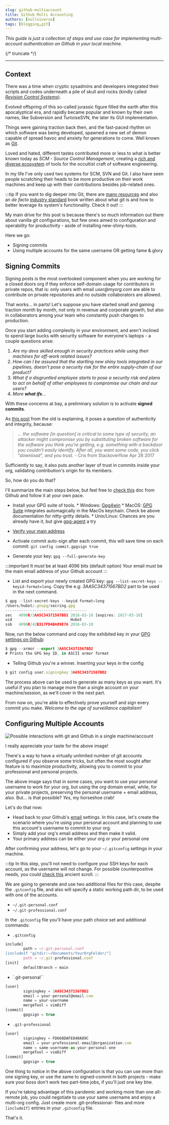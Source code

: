 ```yaml
---
slug: github-multiaccount
title: Github Multi Accounting
authors: [nullniverse]
tags: [blogging,git]
---
```


_This guide is just a collection of steps and use case for implementing multi-account authentication on Github in your local machine._

{/* truncate */}

---

## Context

There was a time when cryptic sysadmins and developers integrated their scripts and codes underneath a pile of skull and rocks (kindly called [_Revision Control Systems_](https://en.wikipedia.org/wiki/Revision_Control_System)). 

Evolved offspring of this so-called jurassic figure filled the earth after this apocalyptical era, and rapidly became popular and known by their own names, like Subversion and TurtoiseSVN, the later its GUI implementation.

 Things were gaining traction back then, and the fast-paced rhythm on which software was being developed, spawned a new set of demon capable of spread havoc and anxiety for generations to come. Well known as [Git](https://tortoisesvn.net). 

Loved and hated, different tastes contributed more or less to what is better known today as _SCM_ - _Source Control Management_, creating a [rich and diverse ecosystem](https://en.wikipedia.org/wiki/Comparison_of_version-control_software) of tools for the occultist craft of software engineering.

In my life I've only used two systems for SCM, SVN and Git. I also have seen people scratching their heads to be more productive on their work machines and keep up with their contributions besides job-related ones. 

:::tip
If you want to dig deeper into Git, there are [many resources](https://github.com/dictcp/awesome-git) and also an _de facto_ [industry standard](https://git-scm.com/book/en/v2) book written about what git is and how to better leverage its system's functionality. Check it out!
:::

My main drive for this post is because there's so much information out there about vanilla git configurations, but few ones aimed to configuration and operability for productivity - aside of installing new-shiny-tools. 

Here we go: 

* Signing commits
* Using multiple accounts for the same username OR getting fame & glory

## Signing Commits

Signing posts is the most overlooked component when you are working for a closed doors org if they enforce self-domain usage for contributors in private repos, that is: only users with email _user@myorg.com_ are able to contribute on private repositories and no outside collaborators are allowed. 

That works... in parts! Let's suppose you have started small and gaining traction month by month, not only in revenue and corporate growth, but also in collaborators among your team who constantly push changes to production.

Once you start adding complexity in your environment, and aren't inclined to spend large bucks with security software for everyone's laptops - a couple questions arise:


1. _Are my devs skilled enough in security practices while using their machines for off-work related issues?_
2. _How can I be assured that the startling new shiny tools integrated in our pipelines, doesn't pose a security risk for the entire supply-chain of our product?_
3. _What if a disgruntled employee starts to pose a security risk and plans to act on behalf of other employees to compromise our chain and our users?_
4. _More **what ifs**..._

With these concerns at bay, a preliminary solution is to activate **signed commits**. 

As [this post](https://stackoverflow.com/a/43623702) from the old is explaining, it poses a question of authenticity and integrity, because:

>_... the software [in question] is critical to some type of security, an attacker might compromise you by substituting broken software for the software you think you're getting, e.g. something with a backdoor you couldn't easily identify. After all, you want some code, you click "download", and you trust._ - Cris from Stackoverflow Apr 26 2017

Sufficiently to say, it also puts another layer of trust in commits inside your org, validating contribution's origin for its members. 

So, how do you do that? 

I'll summarize the main steps below, but feel free to [check this](https://docs.github.com/en/authentication/managing-commit-signature-verification/about-commit-signature-verification#gpg-commit-signature-verification) doc from Github and follow it at your own pace.

 * Install your GPG suite of tools.
        * Windows: [Gpg4win](https://www.gpg4win.org/)
        * MacOS: [GPG Suite](https://gpgtools.org/) integrates automagically in the MacOs keychain. Check be above documentation for nitty-gritty details.
        * Unix/Linux: Chances are you already have it, but give [gpg-agent](http://linux.die.net/man/1/gpg-agent) a try
 * [Verify your main address](https://docs.github.com/pt/enterprise-cloud@latest/get-started/signing-up-for-github/verifying-your-email-address)
 * Activate commit auto-sign after each commit, this will save time on each commit: `git config commit.gpgsign true`

 * Generate your key: `gpg --full-generate-key`

:::important
It *must* be at least 4096 bits (default option)
Your email must be the main email address of your Github account
:::

 * List and export your newly created GPG key: `gpg --list-secret-keys --keyid-format=long`. Copy the e.g: _3AA5C34371567BD2_ part to be used in the next command.

```jsx title="List your secret key"
$ gpg --list-secret-keys --keyid-format=long
/Users/hubot/.gnupg/secring.gpg
------------------------------------
sec   4096R/3AA5C34371567BD2 2016-03-10 [expires: 2017-03-10]
uid                          Hubot
ssb   4096R/42B317FD4BA89E7A 2016-03-10
```

Now, run the below command and copy the exhibited key in your [GPG settings on Github](https://docs.github.com/pt/github-ae@latest/authentication/managing-commit-signature-verification/adding-a-new-gpg-key-to-your-github-account):


```jsx title="Copy your GPG key"
$ gpg --armor --export 3AA5C34371567BD2
# Prints the GPG key ID, in ASCII armor format
```

 * Telling Github you're a winner. Inserting your keys in the config

```jsx title="Configuring Git with your signing key"
$ git config user.signingkey 3AA5C34371567BD2
```

The process above can be used to generate as many keys as you want. It's useful if you plan to manage more than a single account on your machine/session, as we'll cover in the next part.

From now on, you're able to effectively prove yourself and sign every commit you make. _Welcome to the age of surveillance capitalism!_

## Configuring Multiple Accounts

![Possible interactions with git and Github in a single machine/account](./account-scheme.png)

I really appreciate your taste for the above image!

There's a way to have a virtually unlimited number of git accounts configured if you observe some tricks, but often the most sought after feature is to maximize productivity, allowing you to commit to your professional and personal projects. 


The above image says that in some cases, you want to use your personal username to work for your org, but using the _org_ domain email, while, for your private projects, preserving the personal username + email address, also. But... is that possible? *Yes*, my horseshoe crab!


Let's do that now:

 * Head back to your Github's [email](https://github.com/settings/emails) settings. In this case, let's create the scenario where you're using your personal account and planning to use this account's username to commit to your org.
 * Simply add your org's email address and then make it valid. 
 * Your primary address can be either your org or your personal one

After confirming your address, let's go to your `~/.gitconfig` settings in your machine.

:::tip
In this step, you'll not need to configure your SSH keys for each account, as the username will not change. For possible counterpositive needs, you could [check this](https://stackoverflow.com/questions/3860112/multiple-github-accounts-on-the-same-computer) ancient scroll.
:::

We are going to generate and use two additional files for this case, despite the `.gitconfig` file, and also will specify a static working path dir, to be used with one of the accounts. 

* `~/.git-personal.conf`
* `~/.git-professional.conf`

In the `.gitconfig` file you'll have your path choice set and additional commands:

* `.gitconfig` 
```jsx title="Configuring the path in .gitconfig file" showLineNumbers
include]
        path = ~/.git-personal.conf
[includeIf "gitdir:~/Documents/YourOrgFolder/"]
        path = ~/.git-professional.conf
[init]
        defaultBranch = main
```

* `.git-personal``
```jsx title="Configuring your personal .gitconfig file" showLineNumbers
[user]
        signingkey = 3AA5C34371567BD2
        email = your-personal@email.com
        name = your-username
        mergeTool = vimDiff
[commit]
        gpgsign = true
```

* `.git-professional`
```jsx title="Configuring your professional .gitconfig file" showLineNumbers
[user]
        signingkey = FD668DAFE840A89C
        email = your-professional-email@organization.com
        name = same-username-as-your-personal-one
        mergeTool = vimDiff
[commit]
        gpgsign = true
```

One thing to notice in the above configuration is that you can use more than one signing key, or use the same to signed-commit in both projects - make sure your boss don't work two part-time jobs, if you'll just one key btw. 

If you're taking advantage of this pandemic and working more than one all-remote job, you could negotiate to use your same username and enjoy a multi-org config. Just create more .git-professional-<number> files and more `[includeIf]` entries in your `.gitconfig` file.

That's it.
